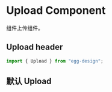 
<Meta title="组件总览/Upload 组件上传" component={Upload} />

# Upload Component

组件上传组件。

## Upload header

```js
import { Upload } from "egg-design";
```

## 默认 Upload

<Canvas>
  <Story name="Upload">
    <Upload
      action="https://jsonplaceholder.typicode.com/posts"
      onProgress={action("progress")}
      onSuccess={action("success")}
      onError={action("error")}
    />
  </Story>
</Canvas>
